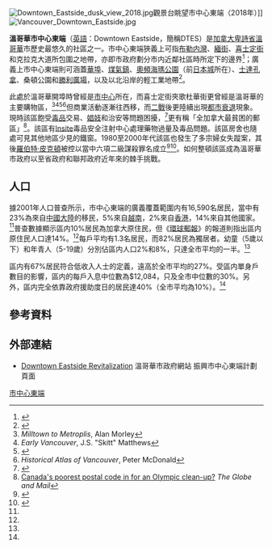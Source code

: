 {{Link style|time=2015-12-12T02:12:59+00:00}}
[[File:Downtown_Eastside_dusk_view_2018.jpg|thumb]]觀景台眺望市中心東端（2018年）]]
[[File:Vancouver_Downtown_Eastside.jpg|thumb]]

'''溫哥華市中心東端'''（[[英語|英語]]：Downtown Eastside，簡稱DTES）是[[加拿大|加拿大]][[卑詩省|卑詩省]][[溫哥華|溫哥華]]市歷史最悠久的社區之一。市中心東端狹義上可指[[布勒内灣|布勒内灣]]、[[緬街_(溫哥華)|緬街]]、[[喜士定街|喜士定街]]和克拉克大道所包圍之地帶，亦即市政府劃分市内近鄰社區時所定下的邊界<ref>{{Cite web |url=http://vancouver.ca/community_profiles/downtown_eastside/index.htm |title=溫哥華市政府網站 市中心東端社區頁面 |accessdate=2010-04-18 |archive-date=2011-05-18 |archive-url=https://web.archive.org/web/20110518182744/http://vancouver.ca/community_profiles/downtown_eastside/index.htm |dead-url=no }}</ref>；廣義上市中心東端則可涵蓋[[溫哥華華埠|華埠]]、[[煤氣鎮|煤氣鎮]]、[[:en:Oppenheimer_Park|奧頻海瑪公園]]（前[[溫哥華日本城|日本城]]所在）、[[士達孔拿|士達孔拿]]、桑頓公園和[[勝利廣場_(溫哥華)|勝利廣場]]，以及以北沿岸的輕工業地帶<ref name="city.vancouver.bc.ca">{{cite web |url= http://vancouver.ca/commsvcs/planning/dtes/pdf/2006MR.pdf|title= 2005/06 Downtown Eastside Community Monitoring Report|accessdate=2009-03-10 |author= |date= Spring 2007|work= 10th Edition |publisher= City of Vancouver}}</ref>。

此處於溫哥華開埠時曾經是[[溫哥華市中心|市中心]]所在，而喜士定街夾歌杜華街更曾經是溫哥華的主要購物區，<ref>''Milltown to Metroplis'', Alan Morley</ref><ref>''Early Vancouver'', J.S. "Skitt" Matthews</ref><ref>{{Cite web |url=http://www.vancouverhistory.ca/ |title=Vancouver History website |accessdate=2020-09-13 |archive-date=2020-08-05 |archive-url=https://web.archive.org/web/20200805003345/http://www.vancouverhistory.ca/ |dead-url=yes }}</ref><ref>''Historical Atlas of Vancouver'', Peter McDonald</ref>但商業活動逐漸往西移，而[[二戰|二戰]]後更陸續出現[[都市衰退|都市衰退]]現象。現時該區飽受[[毒品|毒品]]交易、[[娼妓|娼妓]]和治安等問題困擾，<ref name = "Globe and Mail">{{cite web|url= http://www.theglobeandmail.com/servlet/story/RTGAM.20090209.wdtes_whatworks0209/BNStory/thefix/|title= Exclusive demographic picture: A comparison of key statistics in the DTES, Vancouver, B.C. and Canada|accessdate= 2009-03-10|author= Patrick Brethour|date= February 13, 2009|work= |publisher= [[環球郵報|環球郵報]]|archive-date= 2009-03-11|archive-url= https://web.archive.org/web/20090311164612/http://www.theglobeandmail.com/servlet/story/RTGAM.20090209.wdtes_whatworks0209/BNStory/thefix/|dead-url= no}}</ref>更有稱「全加拿大最貧困的郵區」<ref>[http://www.theglobeandmail.com/news/national/article704374.ece Canada's poorest postal code in for an Olympic clean-up?] ''The Globe and Mail''</ref>。該區有[[Insite|Insite]]毒品安全注射中心處理藥物過量及毒品問題。該區房舍也隨處可見其他地區少見的鐵窗。1980至2000年代該區也發生了多宗婦女失蹤案，其後[[羅伯特·皮克頓|羅伯特·皮克頓]]被控以當中六項二級謀殺罪名成立<ref>{{Cite web |url=http://www.ctv.ca/servlet/ArticleNews/story/CTVNews/20071209/pickton_verdict_071209/20071209?hub=TopStories |title=Pickton guilty on 6 counts of second-degree murder |accessdate=2010-04-18 |archive-date=2010-07-31 |archive-url=https://web.archive.org/web/20100731093910/http://www.ctv.ca/servlet/ArticleNews/story/CTVNews/20071209/pickton_verdict_071209/20071209?hub=TopStories |dead-url=no }}</ref><ref>{{Cite web |url=http://www.canada.com/topics/news/story.html?id=9fefd5df-acf7-4cbf-b254-ead666c00f58 |title=Pickton found guilty on six counts of second-degree murder |accessdate=2010-04-18 |archive-date=2016-03-03 |archive-url=https://web.archive.org/web/20160303201612/http://www.canada.com/topics/news/story.html?id=9fefd5df-acf7-4cbf-b254-ead666c00f58 |dead-url=no }}</ref>。如何整頓該區成為溫哥華市政府以至省政府和聯邦政府近年來的棘手挑戰。

==人口==
據2001年人口普查所示，市中心東端的廣義覆蓋範圍内有16,590名居民，當中有23%為來自[[中國大陸|中國大陸]]的移民，5%來自[[越南|越南]]，2%來自[[香港|香港]]，14%來自其他國家。<ref name="city.vancouver.bc.ca"/>普查數據顯示區内10%居民為加拿大原住民，但《[[環球郵報|環球郵報]]》的報道則指出區内原住民人口達14%。<ref name = "Globe and Mail"/>每戶平均有1.3名居民，而82%居民為獨居者。幼童（5歲以下）和年青人（5-19歲）分別佔區内人口2%和8%，只達全市平均的一半。<ref name="city.vancouver.bc.ca"/>

區内有67%居民符合低收入人士的定義，遠高於全市平均的27%。受區内單身戶數目的影響，區内的每戶入息中位數為$12,084，只及全市中位數的30%。另外，區内完全依靠政府援助度日的居民達40%（全市平均為10%）。<ref name="city.vancouver.bc.ca"/>

==參考資料==
{{reflist|2}}

==外部連結==
{{commonscat|Downtown Eastside}}

*[http://vancouver.ca/commsvcs/planning/dtes/index.htm Downtown Eastside Revitalization] {{Wayback|url=http://vancouver.ca/commsvcs/planning/dtes/index.htm |date=20111102041657 }} 溫哥華市政府網站 振興市中心東端計劃頁面

[[Category:溫哥華地理|市中心東端]]